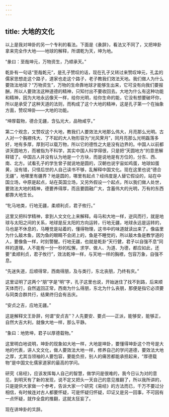 ```yaml
---
---
---
```

title: 大地的文化
---




以上是我对坤卦的另一个专利的看法。下面是《彖辞》，看法又不同了，又把坤卦拿来完全作大地——地球的解释，所谓乾为天，坤为地。

“彖曰：至哉坤元，万物资生，乃顺承天。”

乾卦有一句话“至哉乾元”，是孔子赞叹的话，现在孔子又转过来赞叹坤元，孔孟的儒家思想走这个路子，道家也走这个路子，老子教我们效法天地。我们做人为什么要效法地球？“万物资生”，万物的生命靠地球才能够生出来，它可没有向我们要报酬，所以人要效法这种道德的精神，只知付出不要收回去。大地为什么有这种功能和精神，因为大地永远像天一样，给你光明，给你生命的能，它没有想要破坏你，所以是承受了这种天道的法则，而构成了这个大地的精神，这是孔子第一个在抽象方面，赞叹坤卦——大地的功能。

“坤厚载物，德合无疆，含弘光大，品物咸亨。”

第二个观念，又赞叹这个大地，教我们人要效法大地那么伟大，月亮那么光明。古人对一个胸襟伟大、了不起的大人物形容为“光风霁月”，同月亮那么光明磊落多好，地有多厚，厚到可以载万物，所以它的德性之大是没有边界的。中国人以前都讲天圆地方，而被指为不科学，其实中国人科学得很，只是把“天圆地方”的意思解释错了。中国古人并没有认为地是一个方块，而是说地是有方位的，分东、西、南、北方。试看孔子的学生曾子就说地是圆的，汉朝也说宇宙如鸡蛋，地球如蛋黄，没有错，只怪后世的人自己读书不够，乱解释中国文化。现在这里也说“德合无疆”，地哪里有疆界？地是圆的，哪里有起点？经纬度是人替它假设的，站在中国立场，中原是起点，站在英国立场，又另外假设一个起点，所以我们做人处世，要效法大地的精神，德要养得厚，而且要圆融广大，含蓄伟大的光明，万有的东西都靠大地生长。

“牝马地类，行地无疆，柔顺利贞，君子攸行。”

这里又把科学精神，拿到人文文化上来解释。母马和大地一样，逆风而行，就是地球与太阳之间的关系，地球是反太阳的方向运转，行地无疆，地球永远是运转的，马也是不休息的，马睡觉是站着的，懂得物理，这书中的味道就读出来了。像庙里为什么敲木鱼，因为鱼的眼睛不会闭上的，鱼是不睡觉的，所以敲木鱼是教学道的人，要像鱼一样，时刻警醒。行地无疆，也就是乾卦“天行健，君子以自强不息”同样的道理。人不能有一分一秒的松懈，求学、做人、为道、为德，都应如此，还要“柔顺利贞，君子攸行”，效法乾坤一样，与天地一样的胸襟，包容万象，自强不息。

“先迷失道，后顺得常，西南得朋，及与类行，东北丧朋，乃终有庆。”

这里证明了这两个“朋”字是“明”字，孔子这里也说，开始迷住了找不到路，后来顺天体而行，自然返回正常，西南为什么得朋，东北为什么丧朋，那便是指它必须要与同类合群共行，结果终归会有吉庆。

“安贞之吉，应地无疆。”

这是解释文王卦辞，何谓“安贞吉”？人先要安、要贞——正派，能够安，能够正，自然大吉大利，就像大地一样，那么平静。

“象曰：地势坤，君子以厚德载物。”

这里明白地说明，坤卦的现象如大地一样，大地是坤卦，要懂得坤卦这个符号是大地的代表，讲人文文化，做人要效法大地一样，修养自己的学问道德，要效法大地之厚，尤其当领袖的人要包容，要能负担，别人的痛苦都能承担起来，“厚德载物”是中国文化儒家道家的最高的学问。

研究《易经》，应该发挥每人自己的智慧，做学问是很难的，我今日认为对的意见，到明天有了新的发现，说不定又把头一天自己的意见推翻了，所以我所讲的，只是提供大家做一个参考，告诉大家一个研究《易经》的方法而已，千万不要过分相信，有时候连对古人都要怀疑，可是怀疑归怀疑，印证又是另一回事，不可因有一点怀疑，就作全盘的推翻，这就太狂妄了。

现在讲坤卦的爻辞。